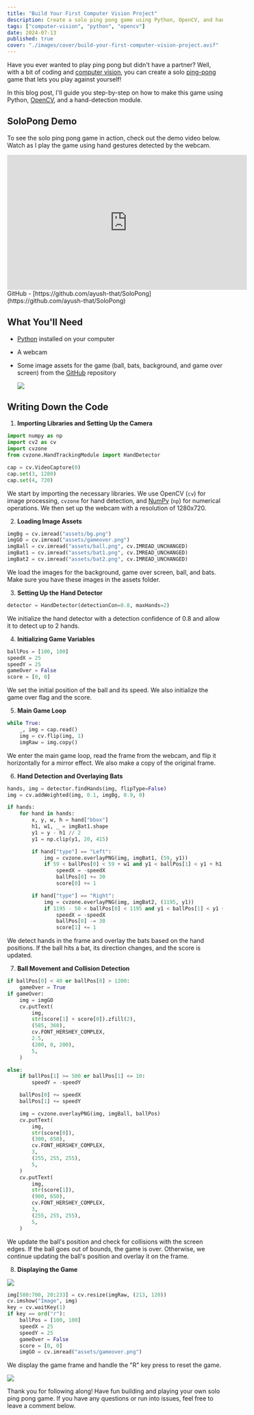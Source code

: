 ```yaml
---
title: "Build Your First Computer Vision Project"
description: Create a solo ping pong game using Python, OpenCV, and hand-detection. Step-by-step guide included. Perfect for computer vision beginners
tags: ["computer-vision", "python", "opencv"]
date: 2024-07-13
published: true
cover: "./images/cover/build-your-first-computer-vision-project.avif"
---
```


Have you ever wanted to play ping pong but didn't have a partner? Well, with a bit of coding and [computer vision](https://en.wikipedia.org/wiki/Computer_vision), you can create a solo [ping-pong](https://en.wikipedia.org/wiki/Table_tennis) game that lets you play against yourself!

In this blog post, I'll guide you step-by-step on how to make this game using Python, [OpenCV](https://opencv.org/), and a hand-detection module.

## SoloPong Demo

To see the solo ping pong game in action, check out the demo video below. Watch as I play the game using hand gestures detected by the webcam.

<iframe
  width="560"
  height="315"
  src="https://www.youtube.com/embed/4_GEyFlE7M0?si=lV-2RyX04tJkmqgK"
  title="YouTube video player"
  frameborder="0"
  allow="accelerometer; autoplay; clipboard-write; encrypted-media; gyroscope; picture-in-picture; web-share"
  referrerpolicy="strict-origin-when-cross-origin"
  allowfullscreen
></iframe>
GitHub - [https://github.com/ayush-that/SoloPong](https://github.com/ayush-that/SoloPong)

## What You'll Need

- [Python](https://www.python.org/downloads/) installed on your computer
- A webcam
- Some image assets for the game (ball, bats, background, and game over screen) from the [GitHub](https://github.com/ayush-that/SoloPong) repository

  ![](https://cdn.hashnode.com/res/hashnode/image/upload/v1720892343515/26fd1a83-f262-4f47-baad-793403574a9b.png)

## Writing Down the Code

1. **Importing Libraries and Setting Up the Camera**

```python
import numpy as np
import cv2 as cv
import cvzone
from cvzone.HandTrackingModule import HandDetector

cap = cv.VideoCapture(0)
cap.set(3, 1280)
cap.set(4, 720)
```

We start by importing the necessary libraries. We use OpenCV (`cv`) for image processing, `cvzone` for hand detection, and [NumPy](https://numpy.org/doc/stable/) (`np`) for numerical operations. We then set up the webcam with a resolution of 1280x720.

2. **Loading Image Assets**

```python
imgBg = cv.imread("assets/bg.png")
imgGO = cv.imread("assets/gameover.png")
imgBall = cv.imread("assets/ball.png", cv.IMREAD_UNCHANGED)
imgBat1 = cv.imread("assets/bat1.png", cv.IMREAD_UNCHANGED)
imgBat2 = cv.imread("assets/bat2.png", cv.IMREAD_UNCHANGED)
```

We load the images for the background, game over screen, ball, and bats. Make sure you have these images in the assets folder.

3. **Setting Up the Hand Detector**

```python
detector = HandDetector(detectionCon=0.8, maxHands=2)
```

We initialize the hand detector with a detection confidence of 0.8 and allow it to detect up to 2 hands.

4. **Initializing Game Variables**

```python
ballPos = [100, 100]
speedX = 25
speedY = 25
gameOver = False
score = [0, 0]
```

We set the initial position of the ball and its speed. We also initialize the game over flag and the score.

5. **Main Game Loop**

```python
while True:
    _, img = cap.read()
    img = cv.flip(img, 1)
    imgRaw = img.copy()
```

We enter the main game loop, read the frame from the webcam, and flip it horizontally for a mirror effect. We also make a copy of the original frame.

6. **Hand Detection and Overlaying Bats**

```python
hands, img = detector.findHands(img, flipType=False)
img = cv.addWeighted(img, 0.1, imgBg, 0.9, 0)

if hands:
    for hand in hands:
        x, y, w, h = hand["bbox"]
        h1, w1, _ = imgBat1.shape
        y1 = y - h1 // 2
        y1 = np.clip(y1, 20, 415)

        if hand["type"] == "Left":
            img = cvzone.overlayPNG(img, imgBat1, (59, y1))
            if 59 < ballPos[0] < 59 + w1 and y1 < ballPos[1] < y1 + h1:
                speedX = -speedX
                ballPos[0] += 30
                score[0] += 1

        if hand["type"] == "Right":
            img = cvzone.overlayPNG(img, imgBat2, (1195, y1))
            if 1195 - 50 < ballPos[0] < 1195 and y1 < ballPos[1] < y1 + h1:
                speedX = -speedX
                ballPos[0] -= 30
                score[1] += 1
```

We detect hands in the frame and overlay the bats based on the hand positions. If the ball hits a bat, its direction changes, and the score is updated.

7. **Ball Movement and Collision Detection**

```python
if ballPos[0] < 40 or ballPos[0] > 1200:
    gameOver = True
if gameOver:
    img = imgGO
    cv.putText(
        img,
        str(score[1] + score[0]).zfill(2),
        (585, 360),
        cv.FONT_HERSHEY_COMPLEX,
        2.5,
        (200, 0, 200),
        5,
    )

else:
    if ballPos[1] >= 500 or ballPos[1] <= 10:
        speedY = -speedY

    ballPos[0] += speedX
    ballPos[1] += speedY

    img = cvzone.overlayPNG(img, imgBall, ballPos)
    cv.putText(
        img,
        str(score[0]),
        (300, 650),
        cv.FONT_HERSHEY_COMPLEX,
        3,
        (255, 255, 255),
        5,
    )
    cv.putText(
        img,
        str(score[1]),
        (900, 650),
        cv.FONT_HERSHEY_COMPLEX,
        3,
        (255, 255, 255),
        5,
    )
```

We update the ball's position and check for collisions with the screen edges. If the ball goes out of bounds, the game is over. Otherwise, we continue updating the ball's position and overlay it on the frame.

8. **Displaying the Game**

![](https://cdn.hashnode.com/res/hashnode/image/upload/v1720892600594/523b8490-cba7-45c6-b6cd-3b516b3ff6dc.png)

```python
img[580:700, 20:233] = cv.resize(imgRaw, (213, 120))
cv.imshow("Image", img)
key = cv.waitKey(1)
if key == ord("r"):
    ballPos = [100, 100]
    speedX = 25
    speedY = 25
    gameOver = False
    score = [0, 0]
    imgGO = cv.imread("assets/gameover.png")
```

We display the game frame and handle the "R" key press to reset the game.

![](https://cdn.hashnode.com/res/hashnode/image/upload/v1720892568086/67aa413b-01c6-4c90-b153-2239c04e13ef.png)

Thank you for following along! Have fun building and playing your own solo ping pong game. If you have any questions or run into issues, feel free to leave a comment below.
